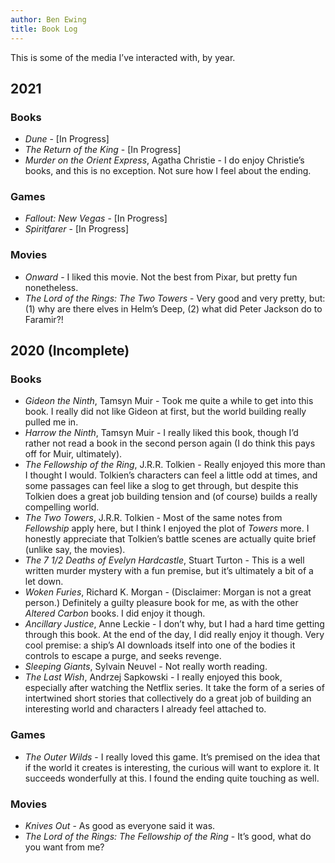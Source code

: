 ```yaml
---
author: Ben Ewing
title: Book Log
---
```


This is some of the media I've interacted with, by year.

## 2021

### Books

* _Dune_ - [In Progress]
* _The Return of the King_ - [In Progress]
* _Murder on the Orient Express_, Agatha Christie - I do enjoy Christie's books, and this is no exception. Not sure how I feel about the ending.

### Games

* _Fallout: New Vegas_ - [In Progress]
* _Spiritfarer_ - [In Progress]

### Movies

* _Onward_ - I liked this movie. Not the best from Pixar, but pretty fun nonetheless.
* _The Lord of the Rings: The Two Towers_ - Very good and very pretty, but: (1) why are there elves in Helm's Deep, (2) what did Peter Jackson do to Faramir?!

## 2020 (Incomplete)

### Books

* _Gideon the Ninth_, Tamsyn Muir - Took me quite a while to get into this book. I really did not like Gideon at first, but the world building really pulled me in. 
* _Harrow the Ninth_, Tamsyn Muir - I really liked this book, though I'd rather not read a book in the second person again (I do think this pays off for Muir, ultimately).
* _The Fellowship of the Ring_, J.R.R. Tolkien - Really enjoyed this more than I thought I would. Tolkien's characters can feel a little odd at times, and some passages can feel like  a slog to get through, but despite this Tolkien does a great job building tension and (of course) builds a really compelling world.
* _The Two Towers_, J.R.R. Tolkien - Most of the same notes from _Fellowship_ apply here, but I think I enjoyed the plot of _Towers_ more. I honestly appreciate that Tolkien's battle scenes are actually quite brief (unlike say, the movies).
* _The 7 1/2 Deaths of Evelyn Hardcastle_, Stuart Turton - This is a well written murder mystery with a fun premise, but it's ultimately a bit of a let down.
* _Woken Furies_, Richard K. Morgan - (Disclaimer: Morgan is not a great person.) Definitely a guilty pleasure book for me, as with the other _Altered Carbon_ books. I did enjoy it though.
* _Ancillary Justice_, Anne Leckie - I don't why, but I had a hard time getting through this book. At the end of the day, I did really enjoy it though. Very cool premise: a ship's AI downloads itself into one of the bodies it controls to escape a purge, and seeks revenge.
* _Sleeping Giants_, Sylvain Neuvel - Not really worth reading.
* _The Last Wish_, Andrzej Sapkowski - I really enjoyed this book, especially after watching the Netflix series. It take the form of a series of intertwined short stories that collectively do a great job of building an interesting world and characters I already feel attached to.

### Games

* _The Outer Wilds_ - I really loved this game. It's premised on the idea that if the world it creates is interesting, the curious will want to explore it. It succeeds wonderfully at this. I found the ending quite touching as well.

### Movies

* _Knives Out_ - As good as everyone said it was.
* _The Lord of the Rings: The Fellowship of the Ring_ - It's good, what do you want from me?
